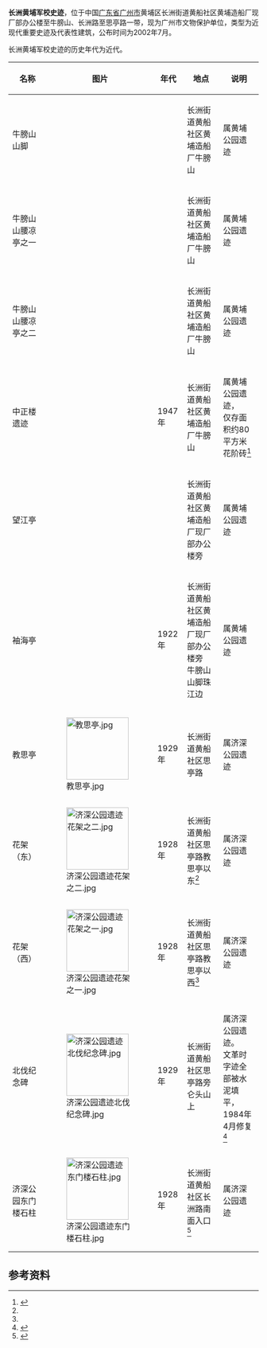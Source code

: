 {{Distinguish|黄埔军校旧址}}
{{文物保护单位
| 级别 = 
| 省区市 = 广州市
| 图片 = 
| 名称 = 长洲黄埔军校史迹
| 子项 = 黄埔公园、济深公园的教思亭和花架、北伐纪念碑等与黄埔军校有关的旧址、遗迹
| 编号 = 6-58
| 分类 = 近现代重要史迹及代表性建筑
| 所在 = {{CHN}}[[广州市|广州市]][[黄埔区|黄埔区]][[长洲街道|长洲街道]]黄船社区黄埔造船厂现厂部办公楼至牛膀山、长洲路至思亭路一带
| 时代 = [[近代|近代]]
| 登录 = 2002年7月
}}
'''长洲黄埔军校史迹'''，位于中国[[广东省|广东省]][[广州市|广州市]]黄埔区长洲街道黄船社区黄埔造船厂现厂部办公楼至牛膀山、长洲路至思亭路一带，现为广州市文物保护单位，类型为近现代重要史迹及代表性建筑，公布时间为2002年7月。

长洲黄埔军校史迹的历史年代为近代。

{| class="wikitable sortable"
! 名称 !! 图片 !! 年代 !! 地点 !! 说明

|-
| 牛膀山山脚 ||  ||  || 长洲街道黄船社区黄埔造船厂牛膀山 || 属黄埔公园遗迹

|-
| 牛膀山山腰凉亭之一 ||  ||  || 长洲街道黄船社区黄埔造船厂牛膀山 || 属黄埔公园遗迹

|-
| 牛膀山山腰凉亭之二 ||  ||  || 长洲街道黄船社区黄埔造船厂牛膀山 || 属黄埔公园遗迹

|-
| 中正楼遗迹 ||  || 1947年 || 长洲街道黄船社区黄埔造船厂牛膀山 || 属黄埔公园遗迹，<br />仅存面积约80平方米花阶砖<ref name=":0">{{Cite book|title=广州市文物普查汇编·黄埔区卷|last=|first=|publisher=广州出版社|year=2008年|isbn=9787807316602|location=|pages=336页}}</ref>

|-
| 望江亭 ||  ||  || 长洲街道黄船社区黄埔造船厂现厂部办公楼旁 || 属黄埔公园遗迹

|-
| 袖海亭 ||  || 1922年 || 长洲街道黄船社区黄埔造船厂现厂部办公楼旁<br />牛膀山山脚珠江边 || 属黄埔公园遗迹

|-
| 教思亭 || style="padding:0" |[[File:教思亭.jpg|125px]] || 1929年 || 长洲街道黄船社区思亭路 || 属济深公园遗迹

|-
| 花架（东） || style="padding:0" |[[File:济深公园遗迹花架之二.jpg|125px]] || 1928年 || 长洲街道黄船社区思亭路教思亭以东<ref name=":0" /> || 属济深公园遗迹

|-
| 花架（西） || style="padding:0" |[[File:济深公园遗迹花架之一.jpg|125px]] || 1928年 || 长洲街道黄船社区思亭路教思亭以西<ref name=":0" /> || 属济深公园遗迹

|-
| 北伐纪念碑 || style="padding:0" |[[File:济深公园遗迹北伐纪念碑.jpg|125px]] || 1929年 || 长洲街道黄船社区思亭路旁仑头山上 || 属济深公园遗迹。<br />文革时字迹全部被水泥填平，<br />1984年4月修复<ref>{{Cite book|title=广州市文物普查汇编·黄埔区卷|last=|first=|publisher=广州出版社|year=|isbn=9787807316602|location=|pages=90页}}</ref>

|-
| 济深公园东门楼石柱 || style="padding:0" |[[File:济深公园遗迹东门楼石柱.jpg|125px]] || 1928年 || 长洲街道黄船社区长洲路南面入口<ref>{{Cite book|title=广州市文物普查汇编·黄埔区卷|last=|first=|publisher=广州出版社|year=|isbn=9787807316602|location=|pages=339页}}</ref> || 属济深公园遗迹

|}

==参考资料==
{{reflist}}